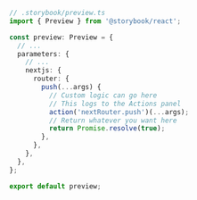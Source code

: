 ```ts
// .storybook/preview.ts
import { Preview } from '@storybook/react';

const preview: Preview = {
  // ...
  parameters: {
    // ...
    nextjs: {
      router: {
        push(...args) {
          // Custom logic can go here
          // This logs to the Actions panel
          action('nextRouter.push')(...args);
          // Return whatever you want here
          return Promise.resolve(true);
        },
      },
    },
  },
};

export default preview;
```
